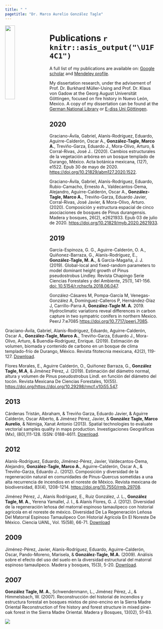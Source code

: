 ```yaml
---
title: " "
pagetitle: "Dr. Marco Aurelio González Tagle"
---
```


<link rel="stylesheet" href="styles.css" type="text/css">


<img src="images/Magt.png" style="width:25%; border:0px solid; margin-right: 20px" align="left">

# Publications `r knitr::asis_output("\U1F4C1")` 
A full list of my publications are available on:
[Google scholar](https://scholar.google.com/citations?user=LExTRNkAAAAJ&hl=es) and
[Mendeley profile](https://www.mendeley.com/profiles/marco-aurelio-gonzalez-tagle/).

My dissertation research, under the advisement of Prof. Dr. Burkhard Müller-Using and  Prof. Dr. Klaus von Gadow at the Georg August Universität Göttingen, focused on fire history in Nuevo León, Mexico. A copy of my dissertation can be found at the [German National Library](https://d-nb.info/977068498/34) or [E-diss Uni Göttingen](https://ediss.uni-goettingen.de/bitstream/handle/11858/00-1735-0000-0006-B169-5/gonzalez_tagle.pdf?sequence=1). \vspace[1cm]

## 2020

Graciano-Ávila, Gabriel, Alanís-Rodríguez, Eduardo, Aguirre-Calderón, Oscar A., __González-Tagle, Marco A.__, Treviño-Garza, Eduardo J., Mora-Olivo, Arturo, & Corral-Rivas, José J.. (2020). Cambios estructurales de la vegetación arbórea en un bosque templado de Durango, México. Acta botánica mexicana, (127), e1522. Epub 30 de mayo de 2020. [https://doi.org/10.21829/abm127.2020.1522](https://abm.ojs.inecol.mx/index.php/abm/article/view/1522).

Graciano-Ávila, Gabriel, Alanís-Rodríguez, Eduardo, Rubio-Camacho, Ernesto A., Valdecantos-Dema, Alejandro, Aguirre-Calderón, Oscar A., __González-Tagle, Marco A.__, Treviño-Garza, Eduardo Javier, Corral-Rivas, José Javier, & Mora-Olivo, Arturo. (2020). Composición y estructura espacial de cinco asociaciones de bosques de Pinus durangensis. Madera y bosques, 26(2), e2621933. Epub 03 de julio de 2020. [https://doi.org/10.21829/myb.2020.2621933](https://myb.ojs.inecol.mx/index.php/myb/article/view/e2621933/2097).

## 2019

García-Espinoza, G. G., Aguirre-Calderón, O. A., Quiñonez-Barraza, G., Alanís-Rodríguez,  E., __González-Tagle,  M. A.__,  &  García-Magaña,  J.  J.  (2019).  Global-local  and  fixed-random  parameters  to  model  dominant height growth of Pinus pseudostrobus Lindley. Revista Chapingo Serie Ciencias Forestales y del Ambiente, 25(1), 141-156. [doi: 10.5154/r.rchscfa.2018.06.047](https://revistas.chapingo.mx/forestales/?section=articles&subsec=issues&numero=266&articulo=2545).

González-Cásares M, Pompa-García M, Venegas-González A, Domínguez-Calleros P, Hernández-Díaz J, Carrillo-Parra A, __González-Tagle M. A.__ 2019. Hydroclimatic variations reveal differences in carbon capture in two sympatric conifers in northern Mexico. PeerJ 7:e7085 [https://doi.org/10.7717/peerj.7085](https://peerj.com/articles/7085/).

Graciano-Ávila, Gabriel, Alanís-Rodríguez, Eduardo, Aguirre-Calderón, Oscar A., __González-Tagle, Marco A.__, Treviño-Garza, Eduardo J., Mora-Olivo, Arturo, & Buendía-Rodríguez, Enrique. (2019). Estimación de volumen, biomada y contenido de carbono en un bosque de clima templado-frío de Durango, México. Revista fitotecnia mexicana, 42(2), 119-127. [Download](http://www.scielo.org.mx/pdf/rfm/v42n2/0187-7380-rfm-42-02-119.pdf).

Flores Morales, E., Aguirre Calderón, O., Quiñonez Barraza, G., __González Tagle, M.A__, & Jiménez Pérez, J. (2019). Estimación del diámetro normal, altura y volumen de Pinus pseudostrobus Lindl. en función del diámetro del tocón. Revista Mexicana De Ciencias Forestales, 10(55). [https://doi.org/https://doi.org/10.29298/rmcf.v10i55.547](https://cienciasforestales.inifap.gob.mx/editorial/index.php/forestales/article/view/547).

## 2013

Cárdenas Tristán, Abraham, & Treviño Garza, Eduardo Javier, & Aguirre Calderón, Oscar Alberto, & Jiménez Pérez, Javier, & __González Tagle, Marco Aurelio__, & Némiga, Xanat Antonio (2013). Spatial technologies to evaluate vectorial samples quality in maps production. Investigaciones Geográficas (Mx),  (80),111-128. ISSN: 0188-4611. [Download](https://www.redalyc.org/articulo.oa?id=569/56926151009).

## 2012

Alanís-Rodríguez, Eduardo, Jiménez-Pérez, Javier, Valdecantos-Dema, Alejandro, __González-Tagle, Marco A.__, Aguirre-Calderón, Óscar A., & Treviño-Garza, Eduardo J.. (2012). Composición y diversidad de la regeneración natural en comunidades de Pinus-Quercus sometidas a una alta recurrencia de incendios en el noreste de México. Revista mexicana de biodiversidad, 83(4), 1208-1214. [https://doi.org/10.7550/rmb.29708](http://www.scielo.org.mx/pdf/rmbiodiv/v83n4/v83n4a26.pdf).

Jiménez Pérez, J., Alanís Rodríguez, E., Ruiz González, J. L., __González Tagle, M. A.__, Yerena Yamallel, J. I., & Alanís Flores, G. J. (2012). Diversidad de la regeneración leñosa del matorral espinoso tamaulipeco con historial agrícola en el noreste de méxico. Diversidad De La Regeneración Leñosa Del Matorral Espinoso Tamaulipeco Con Historial Agrícola En El Noreste De México. Ciencia UANL,  Vol. 15(58), 66-71. [Download](https://dialnet.unirioja.es/descarga/articulo/3892528.pdf)


## 2009

Jiménez-Pérez, Javier, Alanís-Rodríguez, Eduardo, Aguirre-Calderón, Oscar, Pando-Moreno, Marisela, & __González-Tagle, M.A.__ (2009). Análisis sobre el efecto del uso del suelo en la diversidad estructural del matorral espinoso tamaulipeco. Madera y bosques, 15(3), 5-20. [Download](http://www.scielo.org.mx/pdf/mb/v15n3/v15n3a1.pdf).

## 2007

__González Tagle, M. A.__, Schwendenmann, L., Jiménez Pérez, J., & Himmelsbach, W. (2007). Reconstrucción del historial de incendios y estructura forestal en bosques mixtos de pino-encino en la Sierra Madre Oriental Reconstruction of fire history and forest structure in mixed pine-oak forest in the Sierra Madre Oriental. Madera y Bosques, 13(02), 51–63. 


<a href="https://hits.seeyoufarm.com"><img src="https://hits.seeyoufarm.com/api/count/incr/badge.svg?url=https%3A%2F%2Fmgtagle.github.io%2FPublication.html&count_bg=%2379C83D&title_bg=%23555555&icon=opensuse.svg&icon_color=%23E7E7E7&title=hits&edge_flat=false"/></a>
